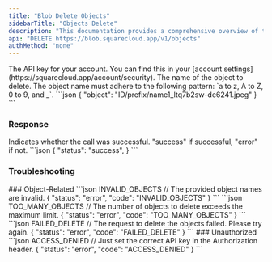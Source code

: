 ```yaml
---
title: "Blob Delete Objects"
sidebarTitle: "Objects Delete"
description: "This documentation provides a comprehensive overview of the DELETE /v1/objects endpoint of the SquareCloud Blob API."
api: "DELETE https://blob.squarecloud.app/v1/objects"
authMethod: "none"
---
```


<ParamField header="Authorization" type="string" placeholder="API KEY" required>
  The API key for your account. You can find this in your [account settings](https://squarecloud.app/account/security).
</ParamField>

<ParamField body="object" type="string" placeholder="Object name" required>
    The name of the object to delete. The object name must adhere to the following pattern: `a to z, A to Z, 0 to 9, and _`.
    ```json
    { "object": "ID/prefix/name1_ltq7b2sw-de6241.jpeg" }
    ```
</ParamField>

### Response

<ResponseField name="status" type="string">
  Indicates whether the call was successful. "success" if successful, "error" if not.
</ResponseField>

<ResponseExample>
```json
{
  "status": "success",
}
```
</ResponseExample>

### Troubleshooting
<Tabs>
    <Tab title="400 Status Code">
        ### Object-Related
        <CodeGroup>
        ```json INVALID_OBJECTS
        // The provided object names are invalid.
        {
            "status": "error",
            "code": "INVALID_OBJECTS"
        }
        ```
        ```json TOO_MANY_OBJECTS
        // The number of objects to delete exceeds the maximum limit.
        {
            "status": "error",
            "code": "TOO_MANY_OBJECTS"
        }
        ```
        ```json FAILED_DELETE
        // The request to delete the objects failed. Please try again.
        {
            "status": "error",
            "code": "FAILED_DELETE"
        }
        ```
        </CodeGroup>
    </Tab>
    <Tab title="401 Status Code">
        ### Unauthorized
        <CodeGroup>
        ```json ACCESS_DENIED
        // Just set the correct API key in the Authorization header.
        {
            "status": "error",
            "code": "ACCESS_DENIED"
        }
        ```
        </CodeGroup>
    </Tab>
</Tabs>

